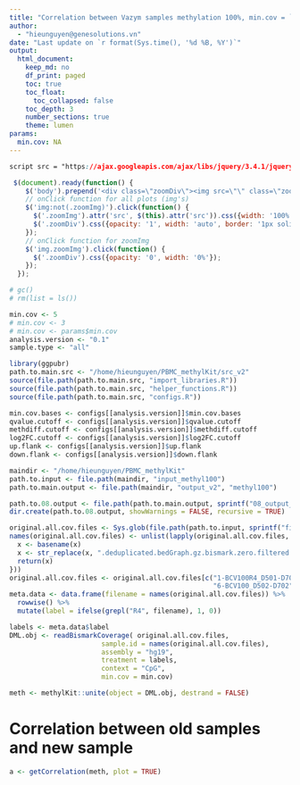 ```yaml
---
title: "Correlation between Vazym samples methylation 100%, min.cov = `r params$min.cov`"
author:
  - "hieunguyen@genesolutions.vn"
date: "Last update on `r format(Sys.time(), '%d %B, %Y')`"
output:
  html_document:
    keep_md: no
    df_print: paged
    toc: true
    toc_float:
      toc_collapsed: false
    toc_depth: 3
    number_sections: true
    theme: lumen
params:
  min.cov: NA
---
```



```css
script src = "https://ajax.googleapis.com/ajax/libs/jquery/3.4.1/jquery.min.js"
```

```js
 $(document).ready(function() {
    $('body').prepend('<div class=\"zoomDiv\"><img src=\"\" class=\"zoomImg\"></div>');
    // onClick function for all plots (img's)
    $('img:not(.zoomImg)').click(function() {
      $('.zoomImg').attr('src', $(this).attr('src')).css({width: '100%'});
      $('.zoomDiv').css({opacity: '1', width: 'auto', border: '1px solid white', borderRadius: '5px', position: 'fixed', top: '50%', left: '50%', marginRight: '-50%', transform: 'translate(-50%, -50%)', boxShadow: '0px 0px 50px #888888', zIndex: '50', overflow: 'auto', maxHeight: '100%'});
    });
    // onClick function for zoomImg
    $('img.zoomImg').click(function() {
      $('.zoomDiv').css({opacity: '0', width: '0%'}); 
    });
  });
```

<style type="text/css">
    div.datatables { height: auto !important;}
</style>

```r
# gc()
# rm(list = ls())

min.cov <- 5
# min.cov <- 3
# min.cov <- params$min.cov
analysis.version <- "0.1"
sample.type <- "all"

library(ggpubr)
path.to.main.src <- "/home/hieunguyen/PBMC_methylKit/src_v2"
source(file.path(path.to.main.src, "import_libraries.R"))
source(file.path(path.to.main.src, "helper_functions.R"))
source(file.path(path.to.main.src, "configs.R"))

min.cov.bases <- configs[[analysis.version]]$min.cov.bases
qvalue.cutoff <- configs[[analysis.version]]$qvalue.cutoff
methdiff.cutoff <- configs[[analysis.version]]$methdiff.cutoff
log2FC.cutoff <- configs[[analysis.version]]$log2FC.cutoff
up.flank <- configs[[analysis.version]]$up.flank
down.flank <- configs[[analysis.version]]$down.flank

maindir <- "/home/hieunguyen/PBMC_methylKit"
path.to.input <- file.path(maindir, "input_methyl100")
path.to.main.output <- file.path(maindir, "output_v2", "methyl100")

path.to.08.output <- file.path(path.to.main.output, sprintf("08_output_%s", analysis.version), sprintf("minCov_%s_sampleType_%s", min.cov, sample.type))
dir.create(path.to.08.output, showWarnings = FALSE, recursive = TRUE)

original.all.cov.files <- Sys.glob(file.path(path.to.input, sprintf("filtered_%sreads_cov", min.cov), "*.cov"))
names(original.all.cov.files) <- unlist(lapply(original.all.cov.files, function(x){
  x <- basename(x)
  x <- str_replace(x, ".deduplicated.bedGraph.gz.bismark.zero.filtered.cov", "")
  return(x)
}))
original.all.cov.files <- original.all.cov.files[c("1-BCV100R4_D501-D704",
                                                   "6-BCV100_D502-D702")]
meta.data <- data.frame(filename = names(original.all.cov.files)) %>%
  rowwise() %>%
  mutate(label = ifelse(grepl("R4", filename), 1, 0))

labels <- meta.data$label
DML.obj <- readBismarkCoverage( original.all.cov.files,
                       sample.id = names(original.all.cov.files),
                       assembly = "hg19",
                       treatment = labels,
                       context = "CpG",
                       min.cov = min.cov)

meth <- methylKit::unite(object = DML.obj, destrand = FALSE)
```

# Correlation between old samples and new sample
```r
a <- getCorrelation(meth, plot = TRUE)
````
